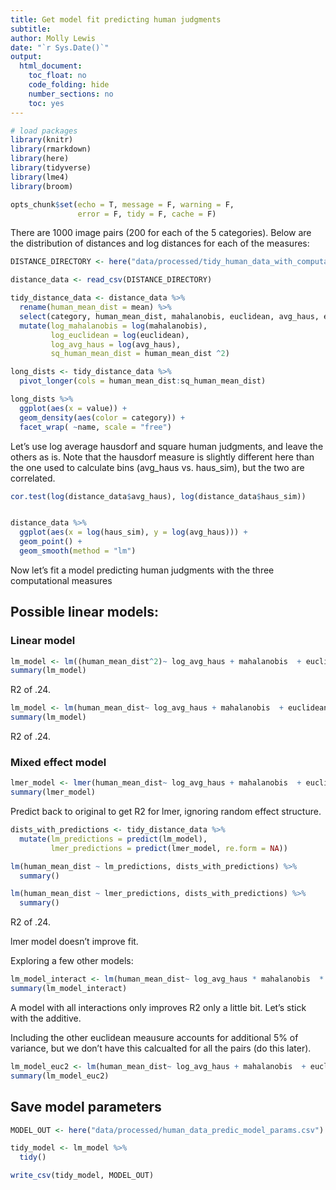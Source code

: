 ```yaml
---
title: Get model fit predicting human judgments
subtitle: 
author: Molly Lewis 
date: "`r Sys.Date()`"
output: 
  html_document:
    toc_float: no
    code_folding: hide 
    number_sections: no
    toc: yes
---
```


```r
# load packages
library(knitr)
library(rmarkdown)
library(here)
library(tidyverse)
library(lme4)
library(broom)

opts_chunk$set(echo = T, message = F, warning = F, 
               error = F, tidy = F, cache = F)

```

There are 1000 image pairs (200 for each of the 5 categories). Below are the distribution of distances and log distances for each of the measures:

```r
DISTANCE_DIRECTORY <- here("data/processed/tidy_human_data_with_computational_measures.csv")

distance_data <- read_csv(DISTANCE_DIRECTORY)

tidy_distance_data <- distance_data %>%
  rename(human_mean_dist = mean) %>%
  select(category, human_mean_dist, mahalanobis, euclidean, avg_haus, eucllidean2) %>%
  mutate(log_mahalanobis = log(mahalanobis),
         log_euclidean = log(euclidean),
         log_avg_haus = log(avg_haus),
         sq_human_mean_dist = human_mean_dist ^2)

long_dists <- tidy_distance_data %>%
  pivot_longer(cols = human_mean_dist:sq_human_mean_dist)

long_dists %>%
  ggplot(aes(x = value)) +
  geom_density(aes(color = category)) +
  facet_wrap( ~name, scale = "free")

```

Let's use log average hausdorf and square human judgments, and leave the others as is.  Note that the hausdorf measure is slightly different here than the one used to calculate bins (avg_haus vs. haus_sim), but the two are correlated.

```r
cor.test(log(distance_data$avg_haus), log(distance_data$haus_sim))


distance_data %>%
  ggplot(aes(x = log(haus_sim), y = log(avg_haus))) +
  geom_point() +
  geom_smooth(method = "lm")
```

Now let's fit a model predicting human judgments with the three computational measures

## Possible linear models:
### Linear model
```r
lm_model <- lm((human_mean_dist^2)~ log_avg_haus + mahalanobis  + euclidean, tidy_distance_data)
summary(lm_model)
```

R2 of .24. 

```r
lm_model <- lm(human_mean_dist~ log_avg_haus + mahalanobis  + euclidean, tidy_distance_data)
summary(lm_model)
```

R2 of .24. 


### Mixed effect model
```r
lmer_model <- lmer(human_mean_dist~ log_avg_haus + mahalanobis  + euclidean + (1|category), tidy_distance_data)
summary(lmer_model)
```

Predict back to original to get R2 for lmer, ignoring random effect structure.
```r
dists_with_predictions <- tidy_distance_data %>%
  mutate(lm_predictions = predict(lm_model),
         lmer_predictions = predict(lmer_model, re.form = NA))

lm(human_mean_dist ~ lm_predictions, dists_with_predictions) %>%
  summary()

lm(human_mean_dist ~ lmer_predictions, dists_with_predictions) %>%
  summary()
```
R2 of .24. 

lmer model doesn't improve fit. 

Exploring a few other models:

```r
lm_model_interact <- lm(human_mean_dist~ log_avg_haus * mahalanobis  * euclidean, tidy_distance_data)
summary(lm_model_interact)
```
A model with all interactions only improves R2 only a little bit. Let's stick with the additive. 

Including the other euclidean meausure accounts for additional 5% of variance, but we don't have this calcualted for all the pairs (do this later).
```r
lm_model_euc2 <- lm(human_mean_dist~ log_avg_haus + mahalanobis  + euclidean + eucllidean2, tidy_distance_data)
summary(lm_model_euc2)
```

## Save model parameters
```r
MODEL_OUT <- here("data/processed/human_data_predic_model_params.csv")

tidy_model <- lm_model %>%
  tidy()

write_csv(tidy_model, MODEL_OUT)
```




